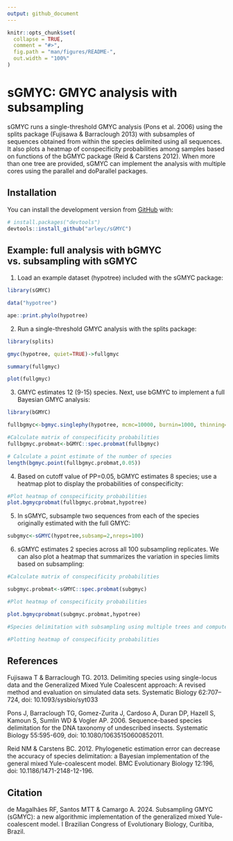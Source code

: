 ```yaml
---
output: github_document
---
```


<!-- README.md is generated from README.Rmd. Please edit that file -->

```r
knitr::opts_chunk$set(
  collapse = TRUE,
  comment = "#>",
  fig.path = "man/figures/README-",
  out.width = "100%"
)
```

# sGMYC: GMYC analysis with subsampling

<!-- badges: start -->
<!-- badges: end -->

sGMYC runs a single-threshold GMYC analysis (Pons et al. 2006) using the splits package (Fujisawa & Barraclough 2013) with 
subsamples of sequences obtained from within the species 
delimited using all sequences. It also plots a heatmap of 
conspecificity probabilities among samples based on functions 
of the bGMYC package (Reid & Carstens 2012). When more than one tree are provided, sGMYC can implement the analysis with multiple cores using the parallel and doParallel packages.

## Installation

You can install the development version from [GitHub](https://github.com/) with:

``` r
# install.packages("devtools")
devtools::install_github("arleyc/sGMYC")
```
## Example: full analysis with bGMYC vs. subsampling with sGMYC

1) Load an example dataset (hypotree) included with the sGMYC package:

```r
library(sGMYC)

data("hypotree")

ape::print.phylo(hypotree)
```

2) Run a single-threshold GMYC analysis with the splits package:

```r
library(splits)

gmyc(hypotree, quiet=TRUE)->fullgmyc

summary(fullgmyc)

plot(fullgmyc)
```

3) GMYC estimates 12 (9-15) species. Next, use bGMYC to implement a full Bayesian GMYC analysis:

```r
library(bGMYC)

fullbgmyc<-bgmyc.singlephy(hypotree, mcmc=10000, burnin=1000, thinning=100)

#Calculate matrix of conspecificity probabilities
fullbgmyc.probmat<-bGMYC::spec.probmat(fullbgmyc)

# Calculate a point estimate of the number of species
length(bgmyc.point(fullbgmyc.probmat,0.05))
```

4) Based on cutoff value of PP=0.05, bGMYC estimates 8 species; use a heatmap plot to display the probabilities of conspecificity:

``` r
#Plot heatmap of conspecificity probabilities
plot.bgmycprobmat(fullbgmyc.probmat,hypotree)
```

5) In sGMYC, subsample two sequences from each of the species originally estimated with the full GMYC:

```r
subgmyc<-sGMYC(hypotree,subsamp=2,nreps=100)
```

6) sGMYC estimates 2 species across all 100 subsampling replicates. We can also plot a heatmap that summarizes the variation in species limits based on subsampling:

```r
#Calculate matrix of conspecificity probabilities

subgmyc.probmat<-sGMYC::spec.probmat(subgmyc)

#Plot heatmap of conspecificity probabilities

plot.bgmycprobmat(subgmyc.probmat,hypotree)
```

```r
#Species delimitation with subsampling using multiple trees and computer cores

#Plotting heatmap of conspecificity probabilities
```

## References

Fujisawa T & Barraclough TG. 2013. Delimiting species using single-locus data and the Generalized Mixed Yule Coalescent approach: A revised method and evaluation on simulated data sets. Systematic Biology 62:707–724, doi: 10.1093/sysbio/syt033

Pons J, Barraclough TG, Gomez-Zurita J, Cardoso A, Duran DP, Hazell S, Kamoun S, Sumlin WD & Vogler AP. 2006. Sequence-based species delimitation for the DNA taxonomy of undescribed insects. Systematic Biology 55:595-609, doi: 10.1080/10635150600852011.

Reid NM & Carstens BC. 2012. Phylogenetic estimation error can decrease the accuracy of species delimitation: a Bayesian implementation of the general mixed Yule-coalescent model. BMC Evolutionary Biology 12:196, doi: 10.1186/1471-2148-12-196.

## Citation

de Magalhães RF, Santos MTT & Camargo A. 2024. Subsampling GMYC (sGMYC): a new algorithmic implementation of the generalized mixed Yule-coalescent model. I Brazilian Congress of Evolutionary Biology, Curitiba, Brazil.
